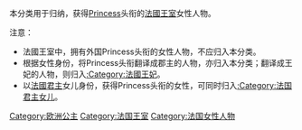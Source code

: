 本分类用于归纳，获得[[Princess|Princess]]头衔的[[法國王室|法國王室]]女性人物。

注意：
*法國王室中，拥有外国Princess头衔的女性人物，不应归入本分类。
*根据女性身份，将Princess头衔翻译成郡主的人物，亦归入本分类；翻译成王妃的人物，则归入[[:Category:法國王妃|:Category:法國王妃]]。
*以[[法國君主|法國君主]]女儿身份，获得Princess头衔的女性，可同时归入[[:Category:法国君主女儿|:Category:法国君主女儿]]。

[[Category:欧洲公主|Category:欧洲公主]]
[[Category:法国王室|Category:法国王室]]
[[Category:法国女性人物|Category:法国女性人物]]